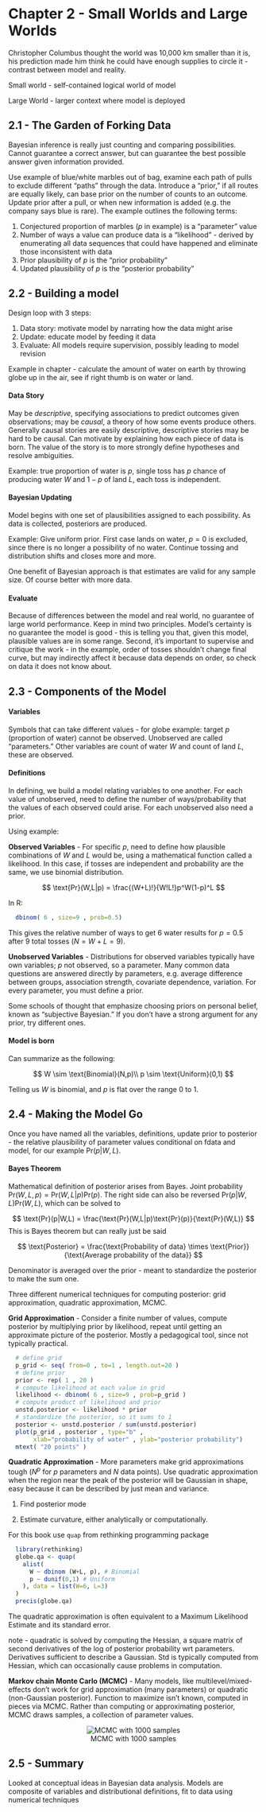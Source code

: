 # Chapter 2 - Small Worlds and Large Worlds

Christopher Columbus thought the world was 10,000 km smaller than it is, his prediction made him think he could have enough supplies to circle it - contrast between model and reality.

Small world - self-contained logical world of model

Large World - larger context where model is deployed

## 2.1 - The Garden of Forking Data

Bayesian inference is really just counting and comparing possibilities. Cannot guarantee a correct answer, but can guarantee the best possible answer given information provided.

Use example of blue/white marbles out of bag, examine each path of pulls to exclude different "paths" through the data. Introduce a "prior," if all routes are equally likely, can base prior on the number of counts to an outcome. Update prior after a pull, or when new information is added (e.g. the company says blue is rare). The example outlines the following terms:

1. Conjectured proportion of marbles ($p$ in example) is a "parameter" value
2. Number of ways a value can produce data is a "likelihood" - derived by enumerating all data sequences that could have happened and eliminate those inconsistent with data
3. Prior plausibility of $p$ is the "prior probability"
4. Updated plausibility of $p$ is the "posterior probability"

## 2.2 - Building a model

Design loop with 3 steps:

1. Data story: motivate model by narrating how the data might arise
2. Update: educate model by feeding it data
3. Evaluate: All models require supervision, possibly leading to model revision


Example in chapter - calculate the amount of water on earth by throwing globe up in the air, see if right thumb is on water or land.

#### Data Story

May be _descriptive_, specifying associations to predict outcomes given observations; may be _causal_, a theory of how some events produce others. Generally causal stories are easily descriptive, descriptive stories may be hard to be causal. Can motivate by explaining how each piece of data is born. The value of the story is to more strongly define hypotheses and resolve ambiguities.

Example: true proportion of water is $p$, single toss has $p$ chance of producing water $W$ and $1-p$ of land $L$, each toss is independent.

#### Bayesian Updating

Model begins with one set of plausibilities assigned to each possibility. As data is collected, posteriors are produced.

Example: Give uniform prior. First case lands on water, $p=0$ is excluded, since there is no longer a possibility of no water. Continue tossing and distribution shifts and closes more and more.

One benefit of Bayesian approach is that estimates are valid for any sample size. Of course better with more data.

#### Evaluate

Because of differences between the model and real world, no guarantee of large world performance. Keep in mind two principles. Model's certainty is no guarantee the model is good - this is telling you that, given this model, plausible values are in some range. Second, it's important to supervise and critique the work - in the example, order of tosses shouldn't change final curve, but may indirectly affect it because data depends on order, so check on data it does not know about.


## 2.3 - Components of the Model

#### Variables

Symbols that can take different values - for globe example: target $p$ (proportion of water) cannot be observed. Unobserved are called "parameters." Other variables are count of water $W$ and count of land $L$, these are observed.

#### Definitions 

In defining, we build a model relating variables to one another. For each value of unobserved, need to define the number of ways/probability that the values of each observed could arise. For each unobserved also need a prior.

Using example:

**Observed Variables** - For specific $p$, need to define how plausible combinations of $W$ and $L$ would be, using a mathematical function called a likelihood. In this case, if tosses are independent and probability are the same, we use binomial distribution.

$$
 \text{Pr}(W,L|p) = \frac{(W+L)!}{W!L!}p^W(1-p)^L
$$

In R:
```r
  dbinom( 6 , size=9 , prob=0.5)
```

This gives the relative number of ways to get 6 water results for $p=0.5$ after 9 total tosses ($N=W+L=9$).

**Unobserved Variables** - Distributions for observed variables typically have own variables; $p$ not observed, so a parameter. Many common data questions are answered directly by parameters, e.g. average difference between groups, association strength, covariate dependence, variation. For every parameter, you must define a prior.

Some schools of thought that emphasize choosing priors on personal belief, known as "subjective Bayesian." If you don't have a strong argument for any prior, try different ones. 

#### Model is born

Can summarize as the following:

$$
  W \sim \text{Binomial}(N,p)\\
  p \sim \text{Uniform}(0,1)
$$

Telling us $W$ is binomial, and $p$ is flat over the range 0 to 1.

## 2.4 - Making the Model Go

Once you have named all the variables, definitions, update prior to posterior - the relative plausibility of parameter values conditional on fdata and model, for our example $\text{Pr}(p|W,L)$.

#### Bayes Theorem 

Mathematical definition of posterior arises from Bayes. Joint probability $\text{Pr}(W,L,p) =\text{Pr}(W,L|p)\text{Pr}(p)$. The right side can also be reversed $\text{Pr}(p|W,L)\text{Pr}(W,L)$, which can be solved to 

$$
  \text{Pr}(p|W,L) = \frac{\text{Pr}(W,L|p)\text{Pr}(p)}{\text{Pr}(W,L)}
$$
This is Bayes theorem but can really just be said

$$
  \text{Posterior} = \frac{\text{Probability of data} \times \text{Prior}}{\text{Average probability of the data}}
$$

Denominator is averaged over the prior - meant to standardize the posterior to make the sum one.

Three different numerical techniques for computing posterior: grid approximation, quadratic approximation, MCMC.

**Grid Approximation** - Consider a finite number of values, compute posterior by multiplying prior by likelihood, repeat until getting an approximate picture of the posterior. Mostly a pedagogical tool, since not typically practical. 

```r
  # define grid
  p_grid <- seq( from=0 , to=1 , length.out=20 )
  # define prior
  prior <- rep( 1 , 20 )
  # compute likelihood at each value in grid 
  likelihood <- dbinom( 6 , size=9 , prob=p_grid )
  # compute product of likelihood and prior 
  unstd.posterior <- likelihood * prior
  # standardize the posterior, so it sums to 1 
  posterior <- unstd.posterior / sum(unstd.posterior)
  plot(p_grid , posterior , type="b" , 
       xlab="probability of water" , ylab="posterior probability")
  mtext( "20 points" )
```


**Quadratic Approximation** - More parameters make grid approximations tough ($N^p$ for $p$ parameters and $N$ data points). Use quadratic approximation when the region near the peak of the posterior will be Gaussian in shape, easy because it can be described by just mean and variance. 

1. Find posterior mode

2. Estimate curvature, either analytically or computationally.

For this book use ```quap``` from rethinking programming package

```R
  library(rethinking)
  globe.qa <- quap( 
    alist(
      W ~ dbinom (W+L, p), # Binomial
      p ~ dunif(0,1) # Uniform
    ), data = list(W=6, L=3)
  )
  precis(globe.qa)
```

The quadratic approximation is often equivalent to a Maximum Likelihood Estimate and its standard error.

note - quadratic is solved by computing the Hessian, a square matrix of second derivatives of the log of posterior probability wrt parameters. Derivatives sufficient to describe a Gaussian. Std is typically computed from Hessian, which can occasionally cause problems in computation.

**Markov chain Monte Carlo (MCMC)** - Many models, like multilevel/mixed-effects don't work for grid approximation (many parameters) or quadratic (non-Gaussian posterior). Function to maximize isn't known, computed in pieces via MCMC. Rather than computing or approximating posterior, MCMC draws samples, a collection of parameter values.

<center>
![MCMC with 1000 samples](ch2-plots/mcmc.png)
</center>

## 2.5 - Summary

Looked at conceptual ideas in Bayesian data analysis. Models are composite of variables and distributional definitions, fit to data using numerical techniques





